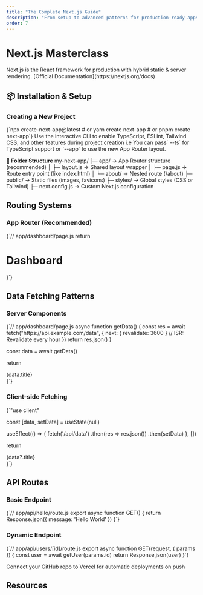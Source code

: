 ```yaml
---
title: "The Complete Next.js Guide"
description: "From setup to advanced patterns for production-ready apps"
order: 7
---
```


# Next.js Masterclass

<ProTip >
  Next.js is the React framework for production with hybrid static & server rendering. [Official Documentation](https://nextjs.org/docs)
</ProTip>

## 📦 Installation & Setup

### Creating a New Project

<CodeBlock language="md">
{`npx create-next-app@latest
# or
yarn create next-app
# or
pnpm create next-app`}
</CodeBlock>

<Callout type="info">
 Use the interactive CLI to enable TypeScript, ESLint, Tailwind CSS, and other features during project creation
i.e You can pass` --ts` for TypeScript support or `--app` to use the new App Router layout.
</Callout>


**📁 Folder Structure**
<FileStructure>
my-next-app/
├─ app/             → App Router structure (recommended)
│  ├─ layout.js     → Shared layout wrapper
│  ├─ page.js       → Route entry point (like index.html)
│  └─ about/        → Nested route (/about)
├─ public/          → Static files (images, favicons)
├─ styles/          → Global styles (CSS or Tailwind)
├─ next.config.js   → Custom Next.js configuration
</FileStructure>


## Routing Systems

### App Router (Recommended)

<CodeBlock language="jsx">
{`// app/dashboard/page.js
  return <h1>Dashboard</h1>
}`}
</CodeBlock>

<NextjsTable/>

## Data Fetching Patterns
### Server Components
<CodeBlock language="jsx">
{`// app/dashboard/page.js
async function getData() {
  const res = await fetch("https://api.example.com/data", {
    next: { revalidate: 3600 } // ISR: Revalidate every hour
  })
  return res.json()
}

  const data = await getData()
  
  return <div>{data.title}</div>
}`}
</CodeBlock>

### Client-side Fetching

<CodeBlock language="jsx">
{`"use client"


  const [data, setData] = useState(null)
  
  useEffect(() => {
    fetch('/api/data')
      .then(res => res.json())
      .then(setData)
  }, [])
  
  return <div>{data?.title}</div>
}`}
</CodeBlock>

## API Routes

### Basic Endpoint

<CodeBlock language="jsx">
{`// app/api/hello/route.js
export async function GET() {
  return Response.json({ message: 'Hello World' })
}`}
</CodeBlock>

### Dynamic Endpoint

<CodeBlock language="jsx">
{`// app/api/users/[id]/route.js
export async function GET(request, { params }) {
  const user = await getUser(params.id)
  return Response.json(user)
}`}
</CodeBlock>

<ProTip> Connect your GitHub repo to Vercel for automatic deployments on push </ProTip>

## Resources